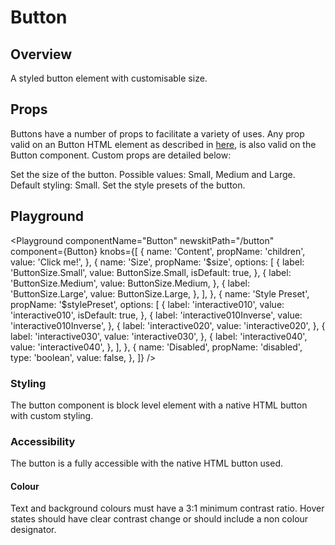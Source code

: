 


# Button

## Overview

A styled button element with customisable size.

## Props

Buttons have a number of props to facilitate a variety of uses. Any prop valid on an Button HTML element as described in [here](https://developer.mozilla.org/en-US/docs/Web/HTML/Element/button#Attributes), is also valid on the Button component. 
Custom props are detailed below:

<LegacyBlock marginTop="sizing040">
  <Prop name="$size" type="ButtonSize" enum={ButtonSize} default={ButtonSize.Small}>
    Set the size of the button. Possible values: Small, Medium and Large. Default styling: Small.
  </Prop>
    <Prop name="$stylePreset" type="string" default="interactive010">
    Set the style presets of the button.
  </Prop>
</LegacyBlock>

## Playground

<Playground
  componentName="Button"
  newskitPath="/button"
  component={Button}
  knobs={[
    {
      name: 'Content',
      propName: 'children',
      value: 'Click me!',
    },
    {
      name: 'Size',
      propName: '$size',
      options: [
        {
          label: 'ButtonSize.Small',
          value: ButtonSize.Small,
          isDefault: true,
        },
        {
          label: 'ButtonSize.Medium',
          value: ButtonSize.Medium,
        },
        {
          label: 'ButtonSize.Large',
          value: ButtonSize.Large,
        },
      ],
    },
        {
      name: 'Style Preset',
      propName: '$stylePreset',
      options: [
        {
          label: 'interactive010',
          value: 'interactive010',
          isDefault: true,
        },
        {
          label: 'interactive010Inverse',
          value: 'interactive010Inverse',
        },
        {
          label: 'interactive020',
          value: 'interactive020',
        },
        {
          label: 'interactive030',
          value: 'interactive030',
        },
        {
          label: 'interactive040',
          value: 'interactive040',
        },
      ],
    },
      {
      name: 'Disabled',
      propName: 'disabled',
      type: 'boolean',
      value: false,
    },
  ]}
/>

### Styling

The button component is block level element with a native HTML button with custom styling.

### Accessibility

The button is a fully accessible with the native HTML button used.

#### Colour

Text and background colours must have a 3:1 minimum contrast ratio.
Hover states should have clear contrast change or should include a non colour designator.

